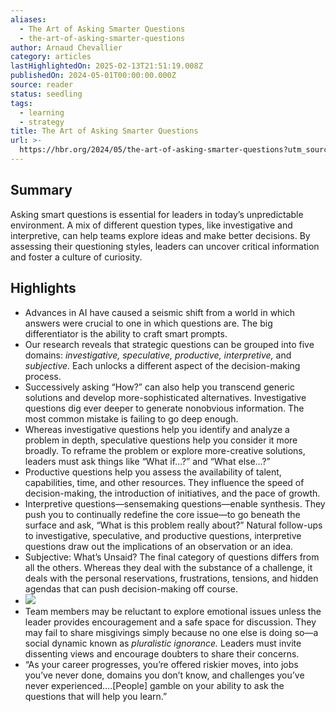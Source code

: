 ```yaml
---
aliases:
  - The Art of Asking Smarter Questions
  - the-art-of-asking-smarter-questions
author: Arnaud Chevallier
category: articles
lastHighlightedOn: 2025-02-13T21:51:19.008Z
publishedOn: 2024-05-01T00:00:00.000Z
source: reader
status: seedling
tags:
  - learning
  - strategy
title: The Art of Asking Smarter Questions
url: >-
  https://hbr.org/2024/05/the-art-of-asking-smarter-questions?utm_source=convertkit&utm_medium=email&utm_campaign=What%20happens%20when%20an%20entire%20generation%20never%20grows%20up?%20-%2016547393
---
```

## Summary

Asking smart questions is essential for leaders in today’s unpredictable environment. A mix of different question types, like investigative and interpretive, can help teams explore ideas and make better decisions. By assessing their questioning styles, leaders can uncover critical information and foster a culture of curiosity.

## Highlights

- Advances in AI have caused a seismic shift from a world in which answers were crucial to one in which questions are. The big differentiator is the ability to craft smart prompts.
- Our research reveals that strategic questions can be grouped into five domains: _investigative, speculative, productive, interpretive,_ and _subjective._ Each unlocks a different aspect of the decision-making process.
- Successively asking “How?” can also help you transcend generic solutions and develop more-sophisticated alternatives. Investigative questions dig ever deeper to generate nonobvious information. The most common mistake is failing to go deep enough.
- Whereas investigative questions help you identify and analyze a problem in depth, speculative questions help you consider it more broadly. To reframe the problem or explore more-creative solutions, leaders must ask things like “What if…?” and “What else…?”
- Productive questions help you assess the availability of talent, capabilities, time, and other resources. They influence the speed of decision-making, the introduction of initiatives, and the pace of growth.
- Interpretive questions—sensemaking questions—enable synthesis. They push you to continually redefine the core issue—to go beneath the surface and ask, “What is this problem really about?” Natural follow-ups to investigative, speculative, and productive questions, interpretive questions draw out the implications of an observation or an idea.
- Subjective: What’s Unsaid?
  The final category of questions differs from all the others. Whereas they deal with the substance of a challenge, it deals with the personal reservations, frustrations, tensions, and hidden agendas that can push decision-making off course.
- ![](https://hbr.org/resources/images/article_assets/2024/04/R2403C_MADRID_B.jpg)
- Team members may be reluctant to explore emotional issues unless the leader provides encouragement and a safe space for discussion. They may fail to share misgivings simply because no one else is doing so—a social dynamic known as _pluralistic ignorance._ Leaders must invite dissenting views and encourage doubters to share their concerns.
- “As your career progresses, you’re offered riskier moves, into jobs you’ve never done, domains you don’t know, and challenges you’ve never experienced….[People] gamble on your ability to ask the questions that will help you learn.”
